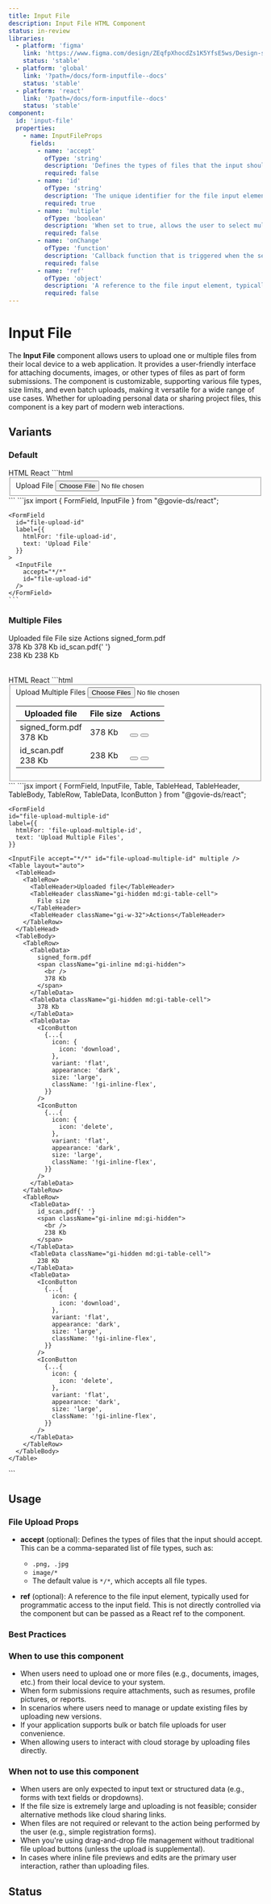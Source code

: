 ```yaml
---
title: Input File
description: Input File HTML Component
status: in-review
libraries:
  - platform: 'figma'
    link: 'https://www.figma.com/design/ZEqfpXhocdZs1K5YfsE5ws/Design-system?node-id=5500-7027'
    status: 'stable'
  - platform: 'global'
    link: '?path=/docs/form-inputfile--docs'
    status: 'stable'
  - platform: 'react'
    link: '?path=/docs/form-inputfile--docs'
    status: 'stable'
component:
  id: 'input-file'
  properties:
    - name: InputFileProps
      fields:
        - name: 'accept'
          ofType: 'string'
          description: 'Defines the types of files that the input should accept. Can be a comma-separated list of file types (e.g., .png, .jpg, image/*).'
          required: false
        - name: 'id'
          ofType: 'string'
          description: 'The unique identifier for the file input element.'
          required: true
        - name: 'multiple'
          ofType: 'boolean'
          description: 'When set to true, allows the user to select multiple files.'
          required: false
        - name: 'onChange'
          ofType: 'function'
          description: 'Callback function that is triggered when the selected file(s) change.'
          required: false
        - name: 'ref'
          ofType: 'object'
          description: 'A reference to the file input element, typically used for programmatic access to the input field.'
          required: false
---
```


# Input File

The **Input File** component allows users to upload one or multiple files from their local device to a web application. It provides a user-friendly interface for attaching documents, images, or other types of files as part of form submissions. The component is customizable, supporting various file types, size limits, and even batch uploads, making it versatile for a wide range of use cases. Whether for uploading personal data or sharing project files, this component is a key part of modern web interactions.

## Variants

### Default

<ComponentContainer>
  <FormField
    id="file-upload-id"
    label={{
      htmlFor: 'file-upload-id',
      text: 'Upload File',
    }}
  >
    <InputFile accept="*/*" id="file-upload-id" />
  </FormField>
</ComponentContainer>

<Tabs id="tab3">
  <TabList>
    <TabItem value="tab31" checked>HTML</TabItem>
    <TabItem value="tab33">React</TabItem>
  </TabList>
  <TabPanel value="tab31">
    ```html
    <fieldset>
      <label class="gi-text-md gi-label gi-mb-2" for="file-upload-id">Upload File</label>
      <input class="gi-input-file" type="file" id="file-upload-id" accept="*/*">
    </fieldset>
    ```
  </TabPanel>
  <TabPanel value="tab33">
    ```jsx
    import { FormField, InputFile } from "@govie-ds/react";
    
    <FormField
      id="file-upload-id"
      label={{
        htmlFor: 'file-upload-id',
        text: 'Upload File'
      }}
    >
      <InputFile
        accept="*/*"
        id="file-upload-id"
      />
    </FormField>
    ```
  </TabPanel>
</Tabs>

### Multiple Files
<ComponentContainer>
  <FormField
    id="file-upload-multiple-id"
    label={{
      htmlFor: 'file-upload-multiple-id',
      text: 'Upload Multiple Files',
    }}
  >
    <InputFile accept="*/*" id="file-upload-multiple-id" multiple />
    <Table layout="auto">
      <TableHead>
        <TableRow>
          <TableHeader>Uploaded file</TableHeader>
          <TableHeader className="gi-hidden md:gi-table-cell">
            File size
          </TableHeader>
          <TableHeader className="gi-w-32">Actions</TableHeader>
        </TableRow>
      </TableHead>
      <TableBody>
        <TableRow>
          <TableData>
            signed_form.pdf
            <span className="gi-inline md:gi-hidden">
              <br />
              378 Kb
            </span>
          </TableData>
          <TableData className="gi-hidden md:gi-table-cell">
            378 Kb
          </TableData>
          <TableData>
            <IconButton
              {...{
                icon: {
                  icon: 'download',
                },
                variant: 'flat',
                appearance: 'dark',
                size: 'large',
                className: '!gi-inline-flex',
              }}
            />
            <IconButton
              {...{
                icon: {
                  icon: 'delete',
                },
                variant: 'flat',
                appearance: 'dark',
                size: 'large',
                className: '!gi-inline-flex',
              }}
            />
          </TableData>
        </TableRow>
        <TableRow>
          <TableData>
            id_scan.pdf{' '}
            <span className="gi-inline md:gi-hidden">
              <br />
              238 Kb
            </span>
          </TableData>
          <TableData className="gi-hidden md:gi-table-cell">
            238 Kb
          </TableData>
          <TableData>
            <IconButton
              {...{
                icon: {
                  icon: 'download',
                },
                variant: 'flat',
                appearance: 'dark',
                size: 'large',
                className: '!gi-inline-flex',
              }}
            />
            <IconButton
              {...{
                icon: {
                  icon: 'delete',
                },
                variant: 'flat',
                appearance: 'dark',
                size: 'large',
                className: '!gi-inline-flex',
              }}
            />
          </TableData>
        </TableRow>
      </TableBody>
    </Table>      
  </FormField>
</ComponentContainer>

<Tabs id="tab4">
  <TabList>
    <TabItem value="tab41" checked>HTML</TabItem>
    <TabItem value="tab43">React</TabItem>
  </TabList>
  <TabPanel value="tab41">
    ```html
    <fieldset>
      <label class="gi-text-md gi-label gi-mb-2" for="file-upload-multiple-id">Upload Multiple Files</label>
      <input class="gi-input-file" type="file" id="file-upload-multiple-id" accept="*/*" multiple />
      <table class="gi-table gi-table-auto">
        <thead>
          <tr>
            <th>Uploaded file</th>
            <th class="gi-hidden md:gi-table-cell">File size</th>
            <th class="gi-w-32">Actions</th>
          </tr>
        </thead>
        <tbody>
          <tr>
            <td>signed_form.pdf
              <span class="gi-inline md:gi-hidden">
                <br />
                378 Kb
              </span>
            </td>
            <td class="gi-hidden md:gi-table-cell">378 Kb</td>
            <td>
              <button class="gi-icon-button gi-icon-button-flat gi-icon-button-dark gi-icon-button-large gi-inline-flex">
                <!-- Icon for download -->
              </button>
              <button class="gi-icon-button gi-icon-button-flat gi-icon-button-dark gi-icon-button-large gi-inline-flex">
                <!-- Icon for delete -->
              </button>
            </td>
          </tr>
          <tr>
            <td>id_scan.pdf
              <span class="gi-inline md:gi-hidden">
                <br />
                238 Kb
              </span>
            </td>
            <td class="gi-hidden md:gi-table-cell">238 Kb</td>
            <td>
              <button class="gi-icon-button gi-icon-button-flat gi-icon-button-dark gi-icon-button-large gi-inline-flex">
                <!-- Icon for download -->
              </button>
              <button class="gi-icon-button gi-icon-button-flat gi-icon-button-dark gi-icon-button-large gi-inline-flex">
                <!-- Icon for delete -->
              </button>
            </td>
          </tr>
        </tbody>
      </table>
    </fieldset>
    ```
  </TabPanel>
  <TabPanel value="tab43">
    ```jsx
    import { FormField, InputFile, Table, TableHead, TableHeader, TableBody, TableRow, TableData, IconButton } from "@govie-ds/react";
    
    <FormField
    id="file-upload-multiple-id"
    label={{
      htmlFor: 'file-upload-multiple-id',
      text: 'Upload Multiple Files',
    }}
  >
    <InputFile accept="*/*" id="file-upload-multiple-id" multiple />
    <Table layout="auto">
      <TableHead>
        <TableRow>
          <TableHeader>Uploaded file</TableHeader>
          <TableHeader className="gi-hidden md:gi-table-cell">
            File size
          </TableHeader>
          <TableHeader className="gi-w-32">Actions</TableHeader>
        </TableRow>
      </TableHead>
      <TableBody>
        <TableRow>
          <TableData>
            signed_form.pdf
            <span className="gi-inline md:gi-hidden">
              <br />
              378 Kb
            </span>
          </TableData>
          <TableData className="gi-hidden md:gi-table-cell">
            378 Kb
          </TableData>
          <TableData>
            <IconButton
              {...{
                icon: {
                  icon: 'download',
                },
                variant: 'flat',
                appearance: 'dark',
                size: 'large',
                className: '!gi-inline-flex',
              }}
            />
            <IconButton
              {...{
                icon: {
                  icon: 'delete',
                },
                variant: 'flat',
                appearance: 'dark',
                size: 'large',
                className: '!gi-inline-flex',
              }}
            />
          </TableData>
        </TableRow>
        <TableRow>
          <TableData>
            id_scan.pdf{' '}
            <span className="gi-inline md:gi-hidden">
              <br />
              238 Kb
            </span>
          </TableData>
          <TableData className="gi-hidden md:gi-table-cell">
            238 Kb
          </TableData>
          <TableData>
            <IconButton
              {...{
                icon: {
                  icon: 'download',
                },
                variant: 'flat',
                appearance: 'dark',
                size: 'large',
                className: '!gi-inline-flex',
              }}
            />
            <IconButton
              {...{
                icon: {
                  icon: 'delete',
                },
                variant: 'flat',
                appearance: 'dark',
                size: 'large',
                className: '!gi-inline-flex',
              }}
            />
          </TableData>
        </TableRow>
      </TableBody>
    </Table>      
  </FormField>
    ```
  </TabPanel>
</Tabs>

## Usage

<ComponentPropertiesTable componentId="input-file" />

### File Upload Props

- **accept** (optional): Defines the types of files that the input should accept. This can be a comma-separated list of file types, such as:

  - `.png, .jpg`
  - `image/*`
  - The default value is `*/*`, which accepts all file types.

- **ref** (optional): A reference to the file input element, typically used for programmatic access to the input field. This is not directly controlled via the component but can be passed as a React ref to the component.

### Best Practices

### When to use this component

- When users need to upload one or more files (e.g., documents, images, etc.) from their local device to your system.
- When form submissions require attachments, such as resumes, profile pictures, or reports.
- In scenarios where users need to manage or update existing files by uploading new versions.
- If your application supports bulk or batch file uploads for user convenience.
- When allowing users to interact with cloud storage by uploading files directly.

### When not to use this component

- When users are only expected to input text or structured data (e.g., forms with text fields or dropdowns).
- If the file size is extremely large and uploading is not feasible; consider alternative methods like cloud sharing links.
- When files are not required or relevant to the action being performed by the user (e.g., simple registration forms).
- When you're using drag-and-drop file management without traditional file upload buttons (unless the upload is supplemental).
- In cases where inline file previews and edits are the primary user interaction, rather than uploading files.

## Status

<ComponentStatusBlock componentId="input-file" />
